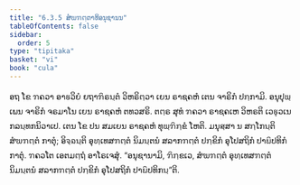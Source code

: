 ```yaml
---
title: "6.3.5 ສໍຆຠຕ຺ຕາທິອນຸຊານນ"
tableOfContents: false
sidebar:
  order: 5
type: "tipitaka"
basket: "vi"
book: "cula"
---
```



<DynamicBreadcrumb />

<Division number="325" book="cula">

<Paragraph number="1430" book="cula">
ອຖ ໂຂ ຠຄວາ ອາຬວິຍໍ ຍຖາຠິຣນ຺ຕໍ ວິຫຣິຕ຺ວາ ເຍນ ຣາຊຄຫໍ ເຕນ ຈາຣິກໍ ປກ຺ກາມິ. ອນຸປຸພ຺ເພນ ຈາຣິກໍ ຈຣມາໂນ ເຍນ ຣາຊຄຫໍ ຕທວສຣິ. ຕຕ຺ຣ ສຸທໍ ຠຄວາ ຣາຊຄເຫ ວິຫຣຕິ ເວຬຸວເນ ກລນ຺ທກນິວາເປ. ເຕນ ໂຂ ປນ ສມເຍນ ຣາຊຄຫໍ ທຸພ຺ຠິກ຺ຂໍ ໂຫຕິ. ມນຸສ຺ສາ ນ ສກ຺ໂກນ຺ຕິ ສໍຆຠຕ຺ຕໍ ກາຕຸໍ; ອິຈ຺ຉນ຺ຕິ ອຸທ຺ເທສຠຕ຺ຕໍ ນິມນ຺ຕນໍ ສລາກຠຕ຺ຕໍ ປກ຺ຂິກໍ ອຸໂປສຖິກໍ ປາຏິປທິກໍ ກາຕຸໍ. ຠຄວໂຕ ເອຕມຕ຺ຖໍ ອາໂຣເຈສຸໍ. “ອນຸຊານາມິ, ຠິກ຺ຂເວ, ສໍຆຠຕ຺ຕໍ ອຸທ຺ເທສຠຕ຺ຕໍ ນິມນ຺ຕນໍ ສລາກຠຕ຺ຕໍ ປກ຺ຂິກໍ ອຸໂປສຖິກໍ ປາຏິປທິກນ຺”ຕິ.
</Paragraph>
</Division>